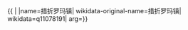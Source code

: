 {{ {{{1|PRC admin/showdata}}}|
|name=措折罗玛镇|
wikidata-original-name=措折罗玛镇|
wikidata=q11078191|
arg={{{arg|}}}}}
